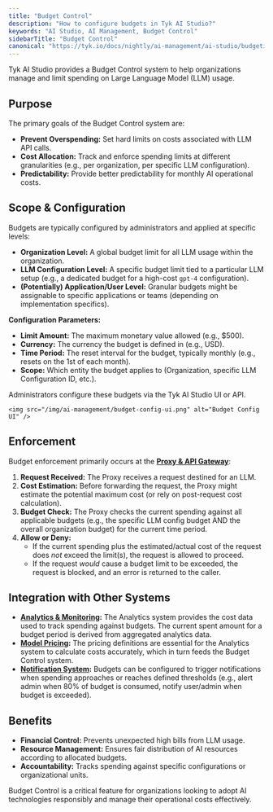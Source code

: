 ```yaml
---
title: "Budget Control"
description: "How to configure budgets in Tyk AI Studio?"
keywords: "AI Studio, AI Management, Budget Control"
sidebarTitle: "Budget Control"
canonical: "https://tyk.io/docs/nightly/ai-management/ai-studio/budgeting"
---
```


Tyk AI Studio provides a Budget Control system to help organizations manage and limit spending on Large Language Model (LLM) usage.

## Purpose

The primary goals of the Budget Control system are:

*   **Prevent Overspending:** Set hard limits on costs associated with LLM API calls.
*   **Cost Allocation:** Track and enforce spending limits at different granularities (e.g., per organization, per specific LLM configuration).
*   **Predictability:** Provide better predictability for monthly AI operational costs.

## Scope & Configuration

Budgets are typically configured by administrators and applied at specific levels:

*   **Organization Level:** A global budget limit for all LLM usage within the organization.
*   **LLM Configuration Level:** A specific budget limit tied to a particular LLM setup (e.g., a dedicated budget for a high-cost `gpt-4` configuration).
*   **(Potentially) Application/User Level:** Granular budgets might be assignable to specific applications or teams (depending on implementation specifics).

**Configuration Parameters:**

*   **Limit Amount:** The maximum monetary value allowed (e.g., $500).
*   **Currency:** The currency the budget is defined in (e.g., USD).
*   **Time Period:** The reset interval for the budget, typically monthly (e.g., resets on the 1st of each month).
*   **Scope:** Which entity the budget applies to (Organization, specific LLM Configuration ID, etc.).

Administrators configure these budgets via the Tyk AI Studio UI or API.

    <img src="/img/ai-management/budget-config-ui.png" alt="Budget Config UI" />

## Enforcement

Budget enforcement primarily occurs at the **[Proxy & API Gateway](/nightly/ai-management/ai-studio/proxy)**:

1.  **Request Received:** The Proxy receives a request destined for an LLM.
2.  **Cost Estimation:** Before forwarding the request, the Proxy might estimate the potential maximum cost (or rely on post-request cost calculation).
3.  **Budget Check:** The Proxy checks the current spending against all applicable budgets (e.g., the specific LLM config budget AND the overall organization budget) for the current time period.
4.  **Allow or Deny:**
    *   If the current spending plus the estimated/actual cost of the request does *not* exceed the limit(s), the request is allowed to proceed.
    *   If the request *would* cause a budget limit to be exceeded, the request is blocked, and an error is returned to the caller.

## Integration with Other Systems

*   **[Analytics & Monitoring](/nightly/ai-management/ai-studio/analytics):** The Analytics system provides the cost data used to track spending against budgets. The current spent amount for a budget period is derived from aggregated analytics data.
*   **[Model Pricing](/nightly/ai-management/ai-studio/llm-management):** The pricing definitions are essential for the Analytics system to calculate costs accurately, which in turn feeds the Budget Control system.
*   **[Notification System](/nightly/ai-management/ai-studio/notifications):** Budgets can be configured to trigger notifications when spending approaches or reaches defined thresholds (e.g., alert admin when 80% of budget is consumed, notify user/admin when budget is exceeded).

## Benefits

*   **Financial Control:** Prevents unexpected high bills from LLM usage.
*   **Resource Management:** Ensures fair distribution of AI resources according to allocated budgets.
*   **Accountability:** Tracks spending against specific configurations or organizational units.

Budget Control is a critical feature for organizations looking to adopt AI technologies responsibly and manage their operational costs effectively.
